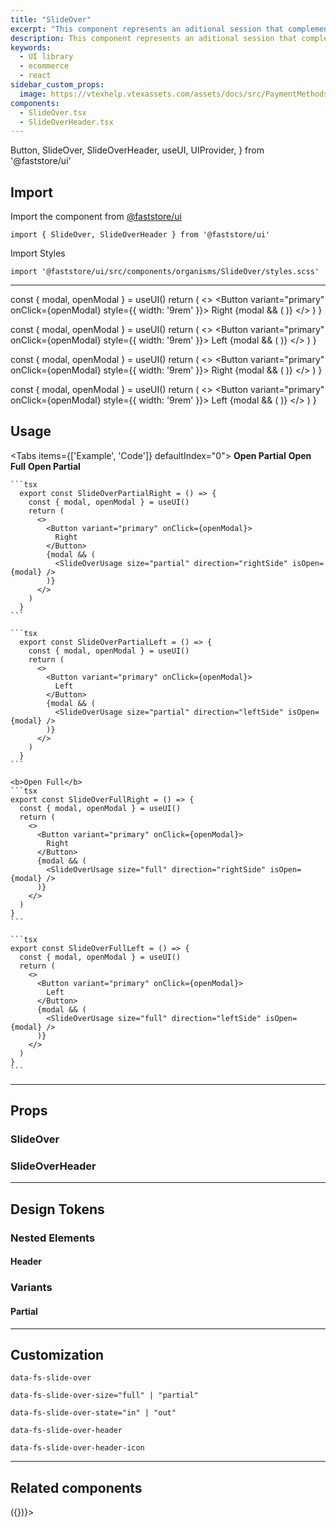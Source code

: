 ```yaml
---
title: "SlideOver"
excerpt: "This component represents an aditional session that complements the screen's information."
description: This component represents an aditional session that complements the screen's information.
keywords:
  - UI library
  - ecommerce
  - react
sidebar_custom_props:
  image: https://vtexhelp.vtexassets.com/assets/docs/src/PaymentMethods___b0f344b254360daa53406cd631887adf.png
components:
  - SlideOver.tsx
  - SlideOverHeader.tsx
---
```


  Button,
  SlideOver,
  SlideOverHeader,
  useUI,
  UIProvider,
} from '@faststore/ui'

## Import

Import the component from [@faststore/ui](/../docs/faststore/components-index)

```tsx
import { SlideOver, SlideOverHeader } from '@faststore/ui'
```

Import Styles

```tsx
import '@faststore/ui/src/components/organisms/SlideOver/styles.scss'
```

---

  const { modal, openModal } = useUI()
  return (
    <>
      <Button variant="primary" onClick={openModal} style={{ width: '9rem' }}>
        Right
      </Button>
      {modal && (
        <SlideOverUsage size="partial" direction="rightSide" isOpen={modal} />
      )}
    </>
  )
}

  const { modal, openModal } = useUI()
  return (
    <>
      <Button variant="primary" onClick={openModal} style={{ width: '9rem' }}>
        Left
      </Button>
      {modal && (
        <SlideOverUsage size="partial" direction="leftSide" isOpen={modal} />
      )}
    </>
  )
}

  const { modal, openModal } = useUI()
  return (
    <>
      <Button variant="primary" onClick={openModal} style={{ width: '9rem' }}>
        Right
      </Button>
      {modal && (
        <SlideOverUsage size="full" direction="rightSide" isOpen={modal} />
      )}
    </>
  )
}

  const { modal, openModal } = useUI()
  return (
    <>
      <Button variant="primary" onClick={openModal} style={{ width: '9rem' }}>
        Left
      </Button>
      {modal && (
        <SlideOverUsage size="full" direction="leftSide" isOpen={modal} />
      )}
    </>
  )
}

## Usage

<Tabs items={['Example', 'Code']} defaultIndex="0">
  <Tab>
    <OverviewSection direction="column">
      <b>Open Partial</b>
      <UIProvider>
        <SlideOverPartialRight />
      </UIProvider>
      <UIProvider>
        <SlideOverPartialLeft />
      </UIProvider>
    </OverviewSection>
     <OverviewSection direction="column">
      <b>Open Full</b>
      <UIProvider>
        <SlideOverFullRight />
      </UIProvider>
      <UIProvider>
        <SlideOverFullLeft />
      </UIProvider>
    </OverviewSection>
  </Tab>
  <Tab>
    <b>Open Partial</b>

    ```tsx
      export const SlideOverPartialRight = () => {
        const { modal, openModal } = useUI()
        return (
          <>
            <Button variant="primary" onClick={openModal}>
              Right
            </Button>
            {modal && (
              <SlideOverUsage size="partial" direction="rightSide" isOpen={modal} />
            )}
          </>
        )
      }
    ```

    ```tsx
      export const SlideOverPartialLeft = () => {
        const { modal, openModal } = useUI()
        return (
          <>
            <Button variant="primary" onClick={openModal}>
              Left
            </Button>
            {modal && (
              <SlideOverUsage size="partial" direction="leftSide" isOpen={modal} />
            )}
          </>
        )
      }
    ```

    <b>Open Full</b>
    ```tsx
    export const SlideOverFullRight = () => {
      const { modal, openModal } = useUI()
      return (
        <>
          <Button variant="primary" onClick={openModal}>
            Right
          </Button>
          {modal && (
            <SlideOverUsage size="full" direction="rightSide" isOpen={modal} />
          )}
        </>
      )
    }
    ```

    ```tsx
    export const SlideOverFullLeft = () => {
      const { modal, openModal } = useUI()
      return (
        <>
          <Button variant="primary" onClick={openModal}>
            Left
          </Button>
          {modal && (
            <SlideOverUsage size="full" direction="leftSide" isOpen={modal} />
          )}
        </>
      )
    }
    ```

  </Tab>
</Tabs>

---

## Props

### SlideOver

<ComponentPropsSection component="SlideOver" />

### SlideOverHeader

<ComponentPropsSection component="SlideOverHeader" />

---

## Design Tokens

<TokenTable>
  <TokenRow
    token="--fs-slide-over-bkg-color"
    value="var(--fs-color-body-bkg)"
    isColor
  />
  <TokenRow
    token="--fs-slide-over-transition-timing"
    value="var(--fs-transition-timing)"
  />
</TokenTable>

### Nested Elements

#### Header

<TokenTable>
  <TokenRow
    token="--fs-slide-over-header-padding"
    value="var(--fs-spacing-2) var(--fs-spacing-3) var(--fs-spacing-2)"
  />
  <TokenRow
    token="--fs-slide-over-header-bkg-color"
    value="var(--fs-color-neutral-0)"
    isColor
  />
</TokenTable>

### Variants

#### Partial

<TokenTable>
  <TokenRow
    token="--fs-slide-over-partial-gap"
    value="calc(2 * var(--fs-grid-padding))"
  />
  <TokenRow
    token="--fs-slide-over-partial-width-mobile"
    value="calc(100vw - var(--fs-slide-over-partial-gap))"
  />
  <TokenDivider />
  <TokenRow
    token="--fs-slide-over-partial-width-notebook"
    value="calc(100% / 3)"
  />
  <TokenRow
    token="--fs-slide-over-partial-max-width-notebook"
    value="calc(var(--fs-grid-breakpoint-notebook) / 3)"
  />
</TokenTable>

---

## Customization

`data-fs-slide-over`

`data-fs-slide-over-size="full" | "partial"`

`data-fs-slide-over-state="in" | "out"`

`data-fs-slide-over-header`

`data-fs-slide-over-header-icon`

---

## Related components

<SectionList grid="row">
  <SectionItem
    title="Cart Sidebar"
    description="The CartSidebar displays the summary of items added to the cart along with detailed information, and checkout option."
    actionPath="/docs/faststore/organisms-cart-sidebar"
  >
    <UIProvider>
      <CartSidebarUsage />
    </UIProvider>
  </SectionItem>
  <SectionItem
    title="Filter Slider"
    description="The mobile Filter view that is rendered inside a SlideOver component."
    actionPath="/docs/faststore/organisms-filter-slider"
  >
    <UIProvider>
      <SearchProvider onChange={() => ({})}>
        <FilterUsage onlyMobile={true} />
      </SearchProvider>
    </UIProvider>
  </SectionItem>
</SectionList>
